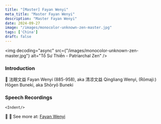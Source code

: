 ```yaml
---
title: "[Master] Fayan Wenyi"
meta_title: "Master Fayan Wenyi"
description: "Master Fayan Wenyi"
date: 2024-09-27
image: "/images/monocolor-unknown-zen-master.jpg"
tags: ['China']
draft: false
---
```


<div className="grid xl:grid-cols-8 lg:grid-cols-8 md:grid-cols-2 sm:grid-cols-2 xs:grid-cols-1 gap-8 bg-body dark:bg-darkmode-body">

<div className="lg:col-span-3 md:col-span-1">

  <img decoding="async" src={"/images/monocolor-unknown-zen-master.jpg"} alt="Tổ Sư Thiền - Patriarchal Zen" />

  ### Introduction

  <Youtube client:load id="" title="" />


  <Indent/>📀 法眼文益 Fayan Wenyi (885-958), aka 清凉文益 Qingliang Wenyi, (Rōmaji:) Hōgen Buneki, aka Shōryō Buneki

</div>

<div className="lg:col-span-5 md:col-span-1">

  ### Speech Recordings

  <Indent/>

  <Notice type="warning" title="cảnh ngữ">

    <Indent/>

  </Notice>

  <Notice type="tip" title="tác phẩm">
    📖
  </Notice>

  <Notice type="info" title="thông tin khác">
    🧷 See more at: <a href="https://terebess.hu/zen/fayan.html" target="_blank">Fayan Wenyi</a>
  </Notice>

</div>

</div>
